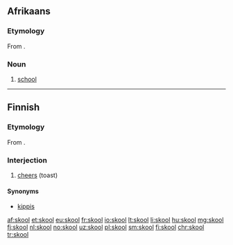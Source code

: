 ==Afrikaans==
===Etymology===
From {{etyl|nl|af}} {{term|school|lang=nl}}.

===Noun===
{{af-noun|skole}}

# [[school]]

----

==Finnish==

===Etymology===
From {{etyl|sv|fi}} {{term|skål|lang=sv}}.

===Interjection===
{{head|fi|interjection|head=skool!}}

# [[cheers]] (toast)

====Synonyms====
* [[kippis]]

[[af:skool]]
[[et:skool]]
[[eu:skool]]
[[fr:skool]]
[[io:skool]]
[[lt:skool]]
[[li:skool]]
[[hu:skool]]
[[mg:skool]]
[[fj:skool]]
[[nl:skool]]
[[no:skool]]
[[uz:skool]]
[[pl:skool]]
[[sm:skool]]
[[fi:skool]]
[[chr:skool]]
[[tr:skool]]